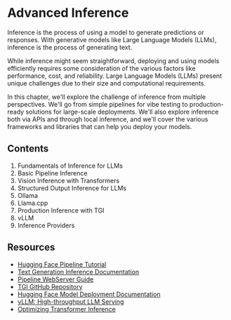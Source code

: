 # Advanced Inference

Inference is the process of using a model to generate predictions or responses. With generative models like Large Language Models (LLMs), inference is the process of generating text.

While inference might seem straightforward, deploying and using models efficiently requires some consideration of the various factors like performance, cost, and reliability. Large Language Models (LLMs) present unique challenges due to their size and computational requirements.

In this chapter, we'll explore the challenge of inference from multiple perspectives. We'll go from simple pipelines for vibe testing to production-ready solutions for large-scale deployments. We'll also explore inference both via APIs and through local inference, and we'll cover the various frameworks and libraries that can help you deploy your models.

## Contents

1. Fundamentals of Inference for LLMs
2. Basic Pipeline Inference
3. Vision Inference with Transformers
4. Structured Output Inference for LLMs
5. Ollama
6. Llama.cpp
7. Production Inference with TGI
8. vLLM
9. Inference Providers

## Resources

- [Hugging Face Pipeline Tutorial](https://huggingface.co/docs/transformers/en/pipeline_tutorial)
- [Text Generation Inference Documentation](https://huggingface.co/docs/text-generation-inference/en/index)
- [Pipeline WebServer Guide](https://huggingface.co/docs/transformers/en/pipeline_tutorial#using-pipelines-for-a-webserver)
- [TGI GitHub Repository](https://github.com/huggingface/text-generation-inference)
- [Hugging Face Model Deployment Documentation](https://huggingface.co/docs/inference-endpoints/index)
- [vLLM: High-throughput LLM Serving](https://github.com/vllm-project/vllm)
- [Optimizing Transformer Inference](https://huggingface.co/blog/optimize-transformer-inference)